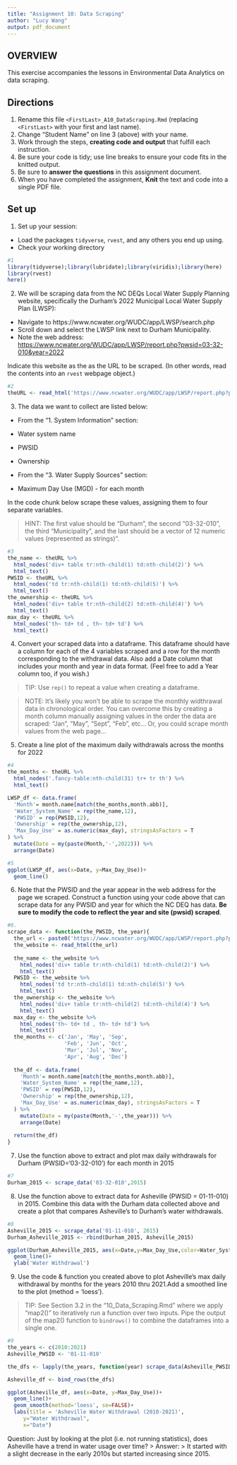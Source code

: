 ```yaml
---
title: "Assignment 10: Data Scraping"
author: "Lucy Wang"
output: pdf_document
---
```


## OVERVIEW

This exercise accompanies the lessons in Environmental Data Analytics on data scraping. 

## Directions
1. Rename this file `<FirstLast>_A10_DataScraping.Rmd` (replacing `<FirstLast>` with your first and last name).
2. Change "Student Name" on line 3 (above) with your name.
3. Work through the steps, **creating code and output** that fulfill each instruction.
4. Be sure your code is tidy; use line breaks to ensure your code fits in the knitted output.
5. Be sure to **answer the questions** in this assignment document.
6. When you have completed the assignment, **Knit** the text and code into a single PDF file.


## Set up 
1. Set up your session:

* Load the packages `tidyverse`, `rvest`, and any others you end up using.
* Check your working directory

```r
#1 
library(tidyverse);library(lubridate);library(viridis);library(here)
library(rvest)
here()

```

2. We will be scraping data from the NC DEQs Local Water Supply Planning website, specifically the Durham's 2022 Municipal Local Water Supply Plan (LWSP): 
 * Navigate to https://www.ncwater.org/WUDC/app/LWSP/search.php
 * Scroll down and select the LWSP link next to Durham Municipality. 
 * Note the web address: <https://www.ncwater.org/WUDC/app/LWSP/report.php?pwsid=03-32-010&year=2022>
 
Indicate this website as the as the URL to be scraped. (In other words, read the contents into an `rvest` webpage object.)

```r
#2 
theURL <- read_html('https://www.ncwater.org/WUDC/app/LWSP/report.php?pwsid=03-32-010&year=2022')
```

3. The data we want to collect are listed below:

* From the "1. System Information" section:
 * Water system name
 * PWSID
 * Ownership
 
* From the "3. Water Supply Sources" section:
 * Maximum Day Use (MGD) - for each month

In the code chunk below scrape these values, assigning them to four separate variables.

>HINT: The first value should be "Durham", the second "03-32-010", the third "Municipality", and the last should be a vector of 12 numeric values (represented as strings)".

```r
#3 
the_name <- theURL %>% 
  html_nodes('div+ table tr:nth-child(1) td:nth-child(2)') %>% 
  html_text()
PWSID <- theURL %>% 
  html_nodes('td tr:nth-child(1) td:nth-child(5)') %>% 
  html_text()
the_ownership <- theURL %>% 
  html_nodes('div+ table tr:nth-child(2) td:nth-child(4)') %>% 
  html_text()
max_day <- theURL %>% 
  html_nodes('th~ td+ td , th~ td+ td') %>% 
  html_text()
```


4. Convert your scraped data into a dataframe. This dataframe should have a column for each of the 4 variables scraped and a row for the month corresponding to the withdrawal data. Also add a Date column that includes your month and year in data format. (Feel free to add a Year column too, if you wish.)

>TIP: Use `rep()` to repeat a value when creating a dataframe.

>NOTE: It's likely you won't be able to scrape the monthly widthrawal data in chronological order. You can overcome this by creating a month column manually assigning values in the order the data are scraped: "Jan", "May", "Sept", "Feb", etc... Or, you could scrape month values from the web page...

5. Create a line plot of the maximum daily withdrawals across the months for 2022

```r
#4 
the_months <- theURL %>% 
  html_nodes('.fancy-table:nth-child(31) tr+ tr th') %>% 
  html_text()

LWSP_df <- data.frame(
  'Month'= month.name[match(the_months,month.abb)],
  'Water_System_Name' = rep(the_name,12),
  'PWSID' = rep(PWSID,12), 
  'Ownership' = rep(the_ownership,12),
  'Max_Day_Use' = as.numeric(max_day), stringsAsFactors = T
) %>% 
  mutate(Date = my(paste(Month,'-',2022))) %>% 
  arrange(Date)

#5 
ggplot(LWSP_df, aes(x=Date, y=Max_Day_Use))+
  geom_line()
```

6. Note that the PWSID and the year appear in the web address for the page we scraped. Construct a function using your code above that can scrape data for any PWSID and year for which the NC DEQ has data. **Be sure to modify the code to reflect the year and site (pwsid) scraped**.

```r
#6. 
scrape_data <- function(the_PWSID, the_year){
  the_url <- paste0('https://www.ncwater.org/WUDC/app/LWSP/report.php?pwsid=', the_PWSID, '&year=', the_year)
  the_website <- read_html(the_url)
  
  the_name <- the_website %>% 
    html_nodes('div+ table tr:nth-child(1) td:nth-child(2)') %>% 
    html_text()
  PWSID <- the_website %>% 
    html_nodes('td tr:nth-child(1) td:nth-child(5)') %>% 
    html_text()
  the_ownership <- the_website %>% 
    html_nodes('div+ table tr:nth-child(2) td:nth-child(4)') %>% 
    html_text()
  max_day <- the_website %>% 
    html_nodes('th~ td+ td , th~ td+ td') %>% 
    html_text()
  the_months <- c('Jan', 'May', 'Sep', 
                  'Feb', 'Jun', 'Oct', 
                  'Mar', 'Jul', 'Nov', 
                  'Apr', 'Aug', 'Dec')
  
  the_df <- data.frame(
    'Month'= month.name[match(the_months,month.abb)],
    'Water_System_Name' = rep(the_name,12),
    'PWSID' = rep(PWSID,12), 
    'Ownership' = rep(the_ownership,12),
    'Max_Day_Use' = as.numeric(max_day), stringsAsFactors = T
  ) %>% 
    mutate(Date = my(paste(Month,'-',the_year))) %>% 
    arrange(Date)
  
  return(the_df)
}

```

7. Use the function above to extract and plot max daily withdrawals for Durham (PWSID='03-32-010') for each month in 2015

```r
#7 
Durham_2015 <- scrape_data('03-32-010',2015)

```

8. Use the function above to extract data for Asheville (PWSID = 01-11-010) in 2015. Combine this data with the Durham data collected above and create a plot that compares Asheville's to Durham's water withdrawals.

```r
#8 
Asheville_2015 <- scrape_data('01-11-010', 2015)
Durham_Asheville_2015 <- rbind(Durham_2015, Asheville_2015)

ggplot(Durham_Asheville_2015, aes(x=Date,y=Max_Day_Use,color=Water_System_Name))+
  geom_line()+
  ylab('Water Withdrawal')
```


9. Use the code & function you created above to plot Asheville's max daily withdrawal by months for the years 2010 thru 2021.Add a smoothed line to the plot (method = 'loess').

> TIP: See Section 3.2 in the "10_Data_Scraping.Rmd" where we apply "map2()" to iteratively run a function over two inputs. Pipe the output of the map2() function to `bindrows()` to combine the dataframes into a single one. 

```r
#9 
the_years <- c(2010:2021)
Asheville_PWSID <- '01-11-010'

the_dfs <- lapply(the_years, function(year) scrape_data(Asheville_PWSID, the_year = year))

Asheville_df <- bind_rows(the_dfs)

ggplot(Asheville_df, aes(x=Date, y=Max_Day_Use))+
  geom_line()+
  geom_smooth(method='loess', se=FALSE)+
  labs(title = 'Asheville Water Withdrawal (2010-2021)',
     y="Water Withdrawal",
     x="Date")
```

Question: Just by looking at the plot (i.e. not running statistics), does Asheville have a trend in water usage over time?
> Answer:
> It started with a slight decrease in the early 2010s but started increasing since 2015. 
